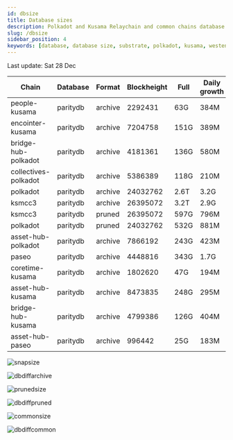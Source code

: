 ```yaml
---
id: dbsize
title: Database sizes
description: Polkadot and Kusama Relaychain and common chains database sizes
slug: /dbsize
sidebar_position: 4
keywords: [database, database size, substrate, polkadot, kusama, westend]
---
```



Last update: Sat 28 Dec

| Chain    | Database   | Format | Blockheight | Full         | Daily growth |
| ------------------------| ----------- | -------- | ------- | ---------- | ----- | 
| people-kusama | paritydb | archive | 2292431 | 63G | 384M |
| encointer-kusama | paritydb | archive | 7204758 | 151G | 389M |
| bridge-hub-polkadot | paritydb | archive | 4181361 | 136G | 580M |
| collectives-polkadot | paritydb | archive | 5386389 | 118G | 210M |
| polkadot | paritydb | archive | 24032762 | 2.6T | 3.2G |
| ksmcc3 | paritydb | archive | 26395072 | 3.2T | 2.9G |
| ksmcc3 | paritydb | pruned | 26395072 | 597G | 796M |
| polkadot | paritydb | pruned | 24032762 | 532G | 881M |
| asset-hub-polkadot | paritydb | archive | 7866192 | 243G | 423M |
| paseo | paritydb | archive | 4448816 | 343G | 1.7G |
| coretime-kusama | paritydb | archive | 1802620 | 47G | 194M |
| asset-hub-kusama | paritydb | archive | 8473835 | 248G | 295M |
| bridge-hub-kusama | paritydb | archive | 4799386 | 126G | 404M |
| asset-hub-paseo | paritydb | archive | 996442 | 25G | 183M |

![snapsize](/img/archivesize.png)

![dbdiffarchive](/img/dbdiffrelay.png)

![prunedsize](/img/prunedsize.png)

![dbdiffpruned](/img/dbdiffpruned.png)

![commonsize](/img/commonsize.png)

![dbdiffcommon](/img/dbdiffcommon.png)
